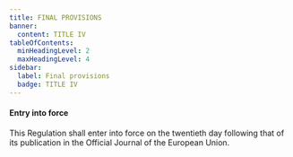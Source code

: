 ```yaml
---
title: FINAL PROVISIONS
banner:
  content: TITLE IV
tableOfContents:
  minHeadingLevel: 2
  maxHeadingLevel: 4
sidebar:
  label: Final provisions
  badge: TITLE IV
---
```


<Article number="42" />

####  Entry into force

This Regulation shall enter into force on the twentieth day following that of its publication in the Official Journal of the European Union.
